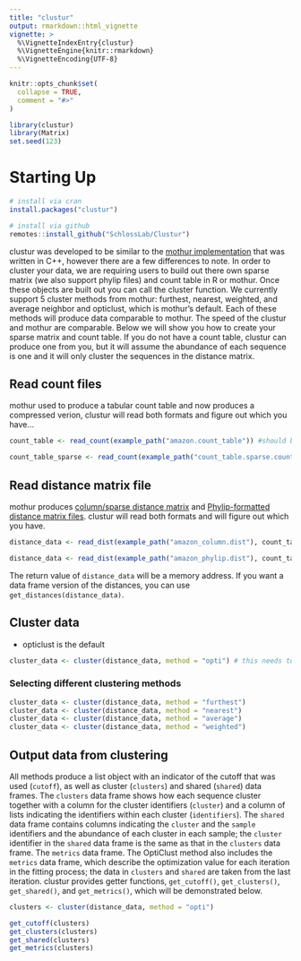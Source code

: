 ```yaml
---
title: "clustur"
output: rmarkdown::html_vignette
vignette: >
  %\VignetteIndexEntry{clustur}
  %\VignetteEngine{knitr::rmarkdown}
  %\VignetteEncoding{UTF-8}
---
```


```r
knitr::opts_chunk$set(
  collapse = TRUE,
  comment = "#>"
)
```

```r
library(clustur)
library(Matrix)
set.seed(123)
```

# Starting Up

```r
# install via cran
install.packages("clustur")
```

```r
# install via github
remotes::install_github("SchlossLab/Clustur")
```

clustur was developed to be similar to the [mothur implementation](https://mothur.org) that was written in C++, however there are a few differences to note. In order to cluster your data, we are requiring users to build out there own sparse matrix (we also support phylip files) and count table in R or mothur. Once these objects are built out you can call the cluster function. We currently support 5 cluster methods from mothur: furthest, nearest, weighted, and average neighbor and opticlust, which is mothur's default. Each of these methods will produce data comparable to mothur. The speed of the clustur and mothur are comparable. Below we will show you how to create your sparse matrix and count table. If you do not have a count table, clustur can produce one from you, but it will assume the abundance of each sequence is one and it will only cluster the sequences in the distance matrix.

## Read count files

mothur used to produce a tabular count table and now produces a compressed verion, clustur will read both formats and figure out which you have...

```r
count_table <- read_count(example_path("amazon.count_table")) #should be a tsv or mothur-native count file
```

```r
count_table_sparse <- read_count(example_path("count_table.sparse.count_table")) #should be a tsv or mothur-native count file
```


## Read distance matrix file
mothur produces [column/sparse distance matrix](https://mothur.org/wiki/column-formatted_distance_matrix/) and [Phylip-formatted distance matrix files](https://mothur.org/wiki/phylip-formatted_distance_matrix/). clustur will read both formats and will figure out which you have.

```r
distance_data <- read_dist(example_path("amazon_column.dist"), count_table, cutoff = 0.03, FALSE)
```

```r
distance_data <- read_dist(example_path("amazon_phylip.dist"), count_table, cutoff = 0.03, FALSE)
```

The return value of `distance_data` will be a memory address. If you want a data frame version of the distances, you can use `get_distances(distance_data)`.

## Cluster data

* opticlust is the default

```r
cluster_data <- cluster(distance_data, method = "opti") # this needs to make sure that dist_data and count_table are compatible
```

### Selecting different clustering methods

```r
cluster_data <- cluster(distance_data, method = "furthest")
cluster_data <- cluster(distance_data, method = "nearest")
cluster_data <- cluster(distance_data, method = "average")
cluster_data <- cluster(distance_data, method = "weighted")
```


## Output data from clustering

All methods produce a list object with an indicator of the cutoff that was used (`cutoff`), as well as cluster (`clusters`) and shared (`shared`) data frames. The `clusters` data frame shows how each sequence cluster together with a column for the cluster identifiers (`cluster`) and a column of lists indicating the identifiers within each cluster (`identifiers`). The `shared` data frame contains columns indicating the `cluster` and the `sample` identifiers and the abundance of each cluster in each sample; the `cluster` identifier in the `shared` data frame is the same as that in the `clusters` data frame. The `metrics` data frame. The OptiClust method also includes the `metrics` data frame, which describe the optimization value for each iteration in the fitting process; the data in `clusters` and `shared` are taken from the last iteration. clustur provides getter functions, `get_cutoff()`, `get_clusters()`, `get_shared()`, and `get_metrics()`, which will be demonstrated below.

```r
clusters <- cluster(distance_data, method = "opti")

get_cutoff(clusters)
get_clusters(clusters)
get_shared(clusters)
get_metrics(clusters)
```
